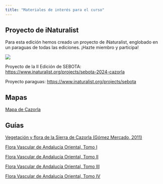 ```yaml
---
title: "Materiales de interés para el curso"
---
```


## Proyecto de iNaturalist

Para esta edición hemos creado un proyecto de iNaturalist, englobado en un paraguas de todas las ediciones. ¡Hazte miembro y participa!

![](https://static.inaturalist.org/projects/189987-cover.png?1706258109)

Proyecto de la II Edición de SEBOTA: <https://www.inaturalist.org/projects/sebota-2024-cazorla>

Proyecto paraguas: <https://www.inaturalist.org/projects/sebota>

## Mapas

[Mapa de Cazorla](https://www.villarrobles.com/wp-content/uploads/pdf/planocompleto.pdf)

## Guías


[Vegetación y flora de la Sierra de Cazorla (Gómez Mercado, 2011)](https://addi.ehu.es/bitstream/handle/10810/38440/5069-18693-1-PB.pdf?sequence=1&isAllowed=y)

[Flora Vascular de Andalucía Oriental, Tomo I](https://www.juntadeandalucia.es/medioambiente/web/1_consejeria_de_medio_ambiente/dg_gestion_medio_natural/biodiversidad/static_files/flora_y_hongos/libro_flora_vascular/flora_vascular_tomo_1.pdf)

[Flora Vascular de Andalucía Oriental, Tomo II](https://www.juntadeandalucia.es/medioambiente/web/1_consejeria_de_medio_ambiente/dg_gestion_medio_natural/biodiversidad/static_files/flora_y_hongos/libro_flora_vascular/flora_vascular_tomo_2.pdf)

[Flora Vascular de Andalucía Oriental, Tomo III](https://www.juntadeandalucia.es/medioambiente/web/1_consejeria_de_medio_ambiente/dg_gestion_medio_natural/biodiversidad/static_files/flora_y_hongos/libro_flora_vascular/flora_vascular_tomo_3.pdf)

[Flora Vascular de Andalucía Oriental, Tomo IV](https://www.juntadeandalucia.es/medioambiente/web/1_consejeria_de_medio_ambiente/dg_gestion_medio_natural/biodiversidad/static_files/flora_y_hongos/libro_flora_vascular/flora_vascular_tomo_4.pdf)





